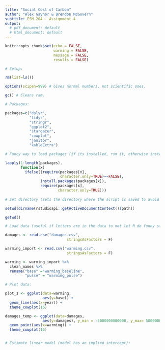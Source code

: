 ```yaml
---
title: "Social Cost of Carbon"
author: "Alex Gaynor & Brendon McGovern"
subtitle: ESM 204 - Assignment 4
output:
  # pdf_document: default
  # html_document: default
--- 
```


```r
knitr::opts_chunk$set(echo = FALSE, 
                      warning = FALSE, 
                      message = FALSE,
                      results = FALSE)

# Setup:

rm(list=ls())

options(scipen=999) # Gives normal numbers, not scientific ones.

gc() # Cleans ram.

# Packages:

packages=c("dplyr",
           "tidyr",
           "stringr",  
           "ggplot2",
           "stargazer",
           "cowplot",
           "janitor",
           "kableExtra") 

# Fancy way to load packages (if its installed, run it, otherwise install it):

lapply(1:length(packages), 
       function(x)
         ifelse((require(packages[x],
                         character.only=TRUE)==FALSE),
                install.packages(packages[x]),
                require(packages[x],
                        character.only=TRUE)))
         
# Set directory (sets the directory where the script is saved to avoid complicated directory paths):

setwd(dirname(rstudioapi::getActiveDocumentContext()$path)) 

getwd()
```

```r
# Load data (useful if letters are in the data to not let R do funny stuff):

damages <- read.csv("damages.csv", 
                            stringsAsFactors = F)

warming_import <- read.csv("warming.csv", 
                            stringsAsFactors = F)

warming <- warming_import %>%
  clean_names %>% 
  rename("base" ="warming_baseline", 
         "pulse" = "warming_pulse")

# Plot data:

plot_1 <- ggplot(data=warming, 
                 aes(y=base)) +
  geom_line(aes(x=year)) +
  theme_cowplot(16)

damages_temp <- ggplot(data=damages, 
                 aes(y=damages), y_min = -5000000000000, y_max= 50000000000000) +
  geom_point(aes(x=warming)) +
  theme_cowplot(16)


# Estimate linear model (model has an implied intercept):
```



